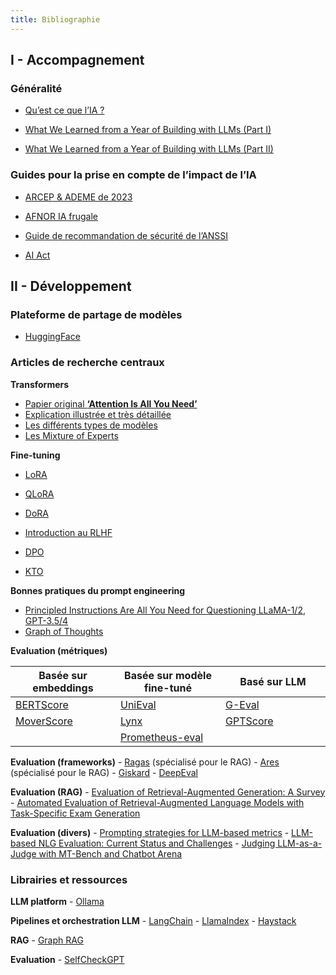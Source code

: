 ```yaml
---
title: Bibliographie
---
```


## I - Accompagnement

### Généralité

- [Qu'est ce que l'IA ?](https://www.technologyreview.com/2024/07/10/1094475/what-is-artificial-intelligence-ai-definitive-guide/)

- [What We Learned from a Year of Building with LLMs (Part I)](https://www.oreilly.com/radar/what-we-learned-from-a-year-of-building-with-llms-part-i/)
- [What We Learned from a Year of Building with LLMs (Part II)](https://www.oreilly.com/radar/what-we-learned-from-a-year-of-building-with-llms-part-ii/)

### Guides pour la prise en compte de l'impact de l'IA

- [ARCEP & ADEME de 2023](https://www.arcep.fr/uploads/tx_gspublication/note-synthese-au-gouvernement-prospective-2030-2050_mars2023.pdf)
- [AFNOR IA frugale](https://normalisation.afnor.org/nos-solutions/afnor-spec/intelligence-artificielle-frugale/)
- [Guide de recommandation de sécurité de l'ANSSI](https://cyber.gouv.fr/publications/recommandations-de-securite-pour-un-systeme-dia-generative)

- [AI Act](https://artificialintelligenceact.eu/fr/high-level-summary/)

## II - Développement

### Plateforme de partage de modèles

- [HuggingFace](https://huggingface.co/spaces/open-llm-leaderboard/open_llm_leaderboard)

### Articles de recherche centraux

**Transformers**

- [Papier original **'Attention Is All You Need'**](https://arxiv.org/abs/1706.03762)
- [Explication illustrée et très détaillée](http://jalammar.github.io/illustrated-transformer/)
- [Les différents types de modèles](https://medium.com/artificial-corner/discovering-llm-structures-decoder-only-encoder-only-or-decoder-encoder-5036b0e9e88)
- [Les Mixture of Experts](https://huggingface.co/blog/moe)

**Fine-tuning**

- [LoRA](https://arxiv.org/abs/2106.09685)
- [QLoRA](https://arxiv.org/abs/2305.14314)
- [DoRA](https://arxiv.org/abs/2402.09353)

- [Introduction au RLHF](https://huggingface.co/blog/rlhf)
- [DPO](https://arxiv.org/abs/2305.18290)
- [KTO](https://arxiv.org/abs/2402.01306)

**Bonnes pratiques du prompt engineering**

- [Principled Instructions Are All You Need for Questioning LLaMA-1/2, GPT-3.5/4](https://arxiv.org/abs/2312.16171)
- [Graph of Thoughts](https://arxiv.org/pdf/2308.09687)

**Evaluation (métriques)**

| Basée sur embeddings | Basée sur modèle fine-tuné  | Basé sur LLM |
|--|--|--|
| [BERTScore](https://arxiv.org/abs/1904.09675) |[UniEval](https://arxiv.org/abs/2210.07197) | [G-Eval](https://arxiv.org/abs/2303.16634)|
|[MoverScore](https://arxiv.org/abs/1909.02622)   | [Lynx](https://www.patronus.ai/blog/lynx-state-of-the-art-open-source-hallucination-detection-model)   |   [GPTScore](https://arxiv.org/abs/2302.04166)|
| |  [Prometheus-eval](https://github.com/prometheus-eval/prometheus-eval)  |  |

**Evaluation (frameworks)**
- [Ragas](https://github.com/explodinggradients/ragas) (spécialisé pour le RAG)
- [Ares](https://github.com/stanford-futuredata/ARES) (spécialisé pour le RAG)
- [Giskard](https://github.com/Giskard-AI/giskard)
- [DeepEval](https://github.com/confident-ai/deepeval) 

**Evaluation (RAG)**
- [Evaluation of Retrieval-Augmented Generation: A Survey](https://arxiv.org/abs/2405.07437)
- [Automated Evaluation of Retrieval-Augmented Language Models with Task-Specific Exam Generation](https://arxiv.org/abs/2405.13622)


**Evaluation (divers)**
- [Prompting strategies for LLM-based metrics](https://arxiv.org/abs/2311.03754)
- [LLM-based NLG Evaluation: Current Status and Challenges](https://arxiv.org/abs/2402.01383)
- [Judging LLM-as-a-Judge with MT-Bench and Chatbot Arena](https://arxiv.org/abs/2306.05685)


### Librairies et ressources


**LLM platform**
- [Ollama](https://ollama.com/)

**Pipelines et orchestration LLM**
- [LangChain](https://www.langchain.com/)
- [LlamaIndex](https://www.llamaindex.ai/)
- [Haystack](https://haystack.deepset.ai/)

**RAG**
- [Graph RAG](https://microsoft.github.io/graphrag/)

**Evaluation**
- [SelfCheckGPT](https://github.com/potsawee/selfcheckgpt)
